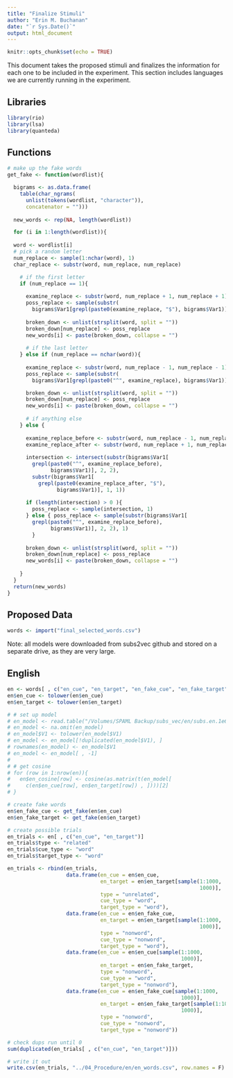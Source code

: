 ```yaml
---
title: "Finalize Stimuli"
author: "Erin M. Buchanan"
date: "`r Sys.Date()`"
output: html_document
---
```


```r
knitr::opts_chunk$set(echo = TRUE)
```

This document takes the proposed stimuli and finalizes the information for each one to be included in the experiment. This section includes languages we are currently running in the experiment. 

## Libraries

```r
library(rio)
library(lsa)
library(quanteda)
```

## Functions

```r
# make up the fake words 
get_fake <- function(wordlist){

  bigrams <- as.data.frame(
    table(char_ngrams(
      unlist(tokens(wordlist, "character")), 
      concatenator = "")))
  
  new_words <- rep(NA, length(wordlist))

  for (i in 1:length(wordlist)){
  
  word <- wordlist[i]
  # pick a random letter
  num_replace <- sample(1:nchar(word), 1)
  char_replace <- substr(word, num_replace, num_replace)

    # if the first letter
    if (num_replace == 1){
      
      examine_replace <- substr(word, num_replace + 1, num_replace + 1)
      poss_replace <- sample(substr(
        bigrams$Var1[grepl(paste0(examine_replace, "$"), bigrams$Var1)], 1, 1),1)
      
      broken_down <- unlist(strsplit(word, split = ""))
      broken_down[num_replace] <- poss_replace
      new_words[i] <- paste(broken_down, collapse = "")
      
      # if the last letter
    } else if (num_replace == nchar(word)){
      
      examine_replace <- substr(word, num_replace - 1, num_replace - 1)
      poss_replace <- sample(substr(
        bigrams$Var1[grepl(paste0("^", examine_replace), bigrams$Var1)], 2, 2),1)

      broken_down <- unlist(strsplit(word, split = ""))
      broken_down[num_replace] <- poss_replace
      new_words[i] <- paste(broken_down, collapse = "")
      
      # if anything else 
    } else {
      
      examine_replace_before <- substr(word, num_replace - 1, num_replace - 1)
      examine_replace_after <- substr(word, num_replace + 1, num_replace + 1)
      
      intersection <- intersect(substr(bigrams$Var1[
        grepl(paste0("^", examine_replace_before), 
              bigrams$Var1)], 2, 2),
        substr(bigrams$Var1[
          grepl(paste0(examine_replace_after, "$"), 
                bigrams$Var1)], 1, 1))
      
      if (length(intersection) > 0 ){
        poss_replace <- sample(intersection, 1)
      } else { poss_replace <- sample(substr(bigrams$Var1[
        grepl(paste0("^", examine_replace_before), 
              bigrams$Var1)], 2, 2), 1)
        }
      
      broken_down <- unlist(strsplit(word, split = ""))
      broken_down[num_replace] <- poss_replace
      new_words[i] <- paste(broken_down, collapse = "")
    
    }
  }
  return(new_words) 
}
```


## Proposed Data

```r
words <- import("final_selected_words.csv")
```

Note: all models were downloaded from subs2vec github and stored on a separate drive, as they are very large. 

## English

```r
en <- words[ , c("en_cue", "en_target", "en_fake_cue", "en_fake_target", "en_cosine")]
en$en_cue <- tolower(en$en_cue)
en$en_target <- tolower(en$en_target)

# # set up model
# en_model <- read.table("/Volumes/SPAML Backup/subs_vec/en/subs.en.1e6.txt", quote="\"")
# en_model <- na.omit(en_model)
# en_model$V1 <- tolower(en_model$V1)
# en_model <- en_model[!duplicated(en_model$V1), ]
# rownames(en_model) <- en_model$V1
# en_model <- en_model[ , -1]
# 
# # get cosine
# for (row in 1:nrow(en)){
#   en$en_cosine[row] <- cosine(as.matrix(t(en_model[
#     c(en$en_cue[row], en$en_target[row]) , ])))[2]
# }

# create fake words 
en$en_fake_cue <- get_fake(en$en_cue)
en$en_fake_target <- get_fake(en$en_target)

# create possible trials 
en_trials <- en[ , c("en_cue", "en_target")]
en_trials$type <- "related"
en_trials$cue_type <- "word"
en_trials$target_type <- "word"

en_trials <- rbind(en_trials,
                   data.frame(en_cue = en$en_cue, 
                              en_target = en$en_target[sample(1:1000, 
                                                              1000)],
                              type = "unrelated",
                              cue_type = "word", 
                              target_type = "word"), 
                   data.frame(en_cue = en$en_fake_cue, 
                              en_target = en$en_target[sample(1:1000, 
                                                              1000)],
                              type = "nonword",
                              cue_type = "nonword", 
                              target_type = "word"),
                   data.frame(en_cue = en$en_cue[sample(1:1000,
                                                        1000)], 
                              en_target = en$en_fake_target,
                              type = "nonword",
                              cue_type = "word", 
                              target_type = "nonword"),
                   data.frame(en_cue = en$en_fake_cue[sample(1:1000,
                                                        1000)], 
                              en_target = en$en_fake_target[sample(1:1000,
                                                        1000)],
                              type = "nonword",
                              cue_type = "nonword", 
                              target_type = "nonword"))

# check dups run until 0
sum(duplicated(en_trials[ , c("en_cue", "en_target")]))

# write it out 
write.csv(en_trials, "../04_Procedure/en/en_words.csv", row.names = F)
```

